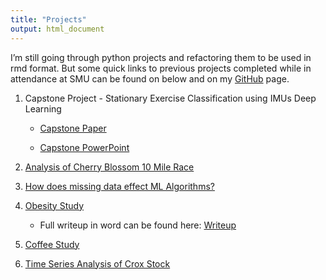 ```yaml
---
title: "Projects"
output: html_document
---
```


I'm still going through python projects and refactoring them to be used in rmd format.  But some quick links to previous projects completed while in attendance at SMU can be found on below and on my [GitHub](https://github.com/Landcruiser87) page.


1.  Capstone Project - Stationary Exercise Classification using IMUs Deep Learning


    * [Capstone Paper](https://scholar.smu.edu/datasciencereview/vol3/iss1/1/)
    
    * [Capstone PowerPoint](./projectfolder/PRESENTATION_Stationary_Exercise_Classification_using_IMUs_Deep_Learning_DS6130.pptx)


2.  [Analysis of Cherry Blossom 10 Mile Race](./projectfolder/Blossom.html)

3.  [How does missing data effect ML Algorithms?](./projectfolder/CaseStudy10.html)

4.  [Obesity Study](./projectfolder/Health-Analysis.html)

    * Full writeup in word can be found here:
    [Writeup](./projectfolder/asea_StatsProj2.docx)

\vspace{2in}
5.  [Coffee Study](https://github.com/Landcruiser87/Cadc_7331_Project/blob/master/analysis/coffeeandy.ipynb)

6.  [Time Series Analysis of Crox Stock](./projectfolder/Case_Study_8_Crox_stock_ARIMA_analysis.html)



